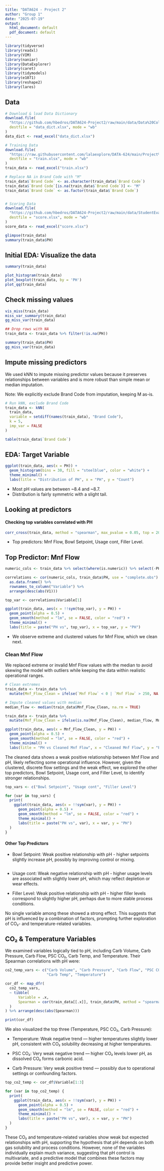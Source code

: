 ```yaml
---
title: "DATA624 - Project 2"
author: "Group 1"
date: "2025-07-19"
output:
  html_document: default
  pdf_document: default
---
```


```r
library(tidyverse)
library(readxl)
library(VIM)
library(naniar)
library(DataExplorer)
library(caret)
library(tidymodels)
library(e1071)
library(reshape2)
library(lares)
```

## Data
```r
# Download & load Data Dictionary
download.file(
  "https://github.com/hbedros/DATA624-Project2/raw/main/data/Data%20Columns%2C%20Types.xlsx",
  destfile = "data_dict.xlsx", mode = "wb"
)
data_dict <- read_excel("data_dict.xlsx")

# Training Data
download.file(
  "https://raw.githubusercontent.com/lalaexplore/DATA-624/main/Project%202/studentdata_model.xlsx",
  destfile = "train.xlsx", mode = "wb"
)
train_data <- read_excel("train.xlsx")

# Replace NA in Brand Code with "M"
train_data$`Brand Code` <- as.character(train_data$`Brand Code`)
train_data$`Brand Code`[is.na(train_data$`Brand Code`)] <- "M"
train_data$`Brand Code` <- as.factor(train_data$`Brand Code`)


# Scoring Data
download.file(
  "https://github.com/hbedros/DATA624-Project2/raw/main/data/StudentEvaluation-%20TO%20PREDICT.xlsx",
  destfile = "score.xlsx", mode = "wb"
)
score_data <- read_excel("score.xlsx")

glimpse(train_data)
summary(train_data$PH)

```
## Initial EDA: Visualize the data
```r
summary(train_data)

plot_histogram(train_data)
plot_boxplot(train_data, by = 'PH')
plot_qq(train_data)
```

## Check missing values
```r
vis_miss(train_data)
miss_var_summary(train_data)
gg_miss_var(train_data)

## Drop rows with NA
train_data <- train_data %>% filter(!is.na(PH))

summary(train_data$PH)
gg_miss_var(train_data)
```

## Impute missing predictors
We used kNN to impute missing predictor values because it preserves relationships between variables and is more robust than simple mean or median imputation.

Note: We explicitly exclude Brand Code from imputation, keeping M as-is.
```r

# Run kNN, exclude Brand Code
train_data <- kNN(
  train_data,
  variable = setdiff(names(train_data), "Brand Code"),
  k = 5,
  imp_var = FALSE
)

table(train_data$`Brand Code`)
```

## EDA: Target Variable
```r
ggplot(train_data, aes(x = PH)) +
  geom_histogram(bins = 30, fill = "steelblue", color = "white") +
  theme_minimal() +
  labs(title = "Distribution of PH", x = "PH", y = "Count")
```
- Most pH values are between ~8.4 and ~8.7.
- Distribution is fairly symmetric with a slight tail.

## Looking at predictors
#### Checking top variables correlated with PH
```r
corr_cross(train_data, method = "spearman", max_pvalue = 0.05, top = 20, contains = 'PH')
```
- Top predictors: Mnf Flow, Bowl Setpoint, Usage cont, Filler Level.


## Top Predictor: Mnf Flow
```r
numeric_cols <- train_data %>% select(where(is.numeric)) %>% select(-PH)

correlations <- cor(numeric_cols, train_data$PH, use = "complete.obs") %>%
  as.data.frame() %>%
  rownames_to_column("Variable") %>%
  arrange(desc(abs(V1)))

top_var <- correlations$Variable[1]

ggplot(train_data, aes(x = !!sym(top_var), y = PH)) +
  geom_point(alpha = 0.5) +
  geom_smooth(method = "lm", se = FALSE, color = "red") +
  theme_minimal() +
  labs(title = paste("PH vs", top_var), x = top_var, y = "PH")
```
- We observe extreme and clustered values for Mnf Flow, which we clean next.

### Clean Mnf Flow
We replaced extreme or invalid Mnf Flow values with the median to avoid skewing the model with outliers while keeping the data within realistic operational ranges.
```r
# Clean extremes
train_data <- train_data %>%
  mutate(Mnf_Flow_Clean = ifelse(`Mnf Flow` < 0 | `Mnf Flow` > 250, NA, `Mnf Flow`))

# Impute cleaned values with median
median_flow <- median(train_data$Mnf_Flow_Clean, na.rm = TRUE)

train_data <- train_data %>%
  mutate(Mnf_Flow_Clean = ifelse(is.na(Mnf_Flow_Clean), median_flow, Mnf_Flow_Clean))

ggplot(train_data, aes(x = Mnf_Flow_Clean, y = PH)) +
  geom_point(alpha = 0.5) +
  geom_smooth(method = "lm", se = FALSE, color = "red") +
  theme_minimal() +
  labs(title = "PH vs Cleaned Mnf Flow", x = "Cleaned Mnf Flow", y = "PH")
```

The cleaned data shows a weak positive relationship between Mnf Flow and pH, likely reflecting some operational influence. However, given the clustered, discrete flow settings and the weak effect, we explored the other top predictors, Bowl Setpoint, Usage cont, and Filler Level, to identify stronger relationships.

```r
top_vars <- c("Bowl Setpoint", "Usage cont", "Filler Level")

for (var in top_vars) {
  print(
    ggplot(train_data, aes(x = !!sym(var), y = PH)) +
      geom_point(alpha = 0.5) +
      geom_smooth(method = "lm", se = FALSE, color = "red") +
      theme_minimal() +
      labs(title = paste("PH vs", var), x = var, y = "PH")
  )
}

```

#### Other Top Predictors

- Bowl Setpoint: Weak positive relationship with pH - higher setpoints slightly increase pH, possibly by improving control or mixing.
```r

```

- Usage cont: Weak negative relationship with pH - higher usage levels are associated with slightly lower pH, which may reflect depletion or wear effects.

- Filler Level: Weak positive relationship with pH - higher filler levels correspond to slightly higher pH, perhaps due to more stable process conditions.

No single variable among these showed a strong effect. This suggests that pH is influenced by a combination of factors, prompting further exploration of CO₂- and temperature-related variables.

## CO₂ & Temperature Variables

We examined variables logically tied to pH, including Carb Volume, Carb Pressure, Carb Flow, PSC CO₂, Carb Temp, and Temperature. Their Spearman correlations with pH were:
```r
co2_temp_vars <- c("Carb Volume", "Carb Pressure", "Carb Flow", "PSC CO2", 
                   "Carb Temp", "Temperature")

cor_df <- map_dfr(
  co2_temp_vars,
  ~ tibble(
      Variable = .x,
      Spearman = cor(train_data[[.x]], train_data$PH, method = "spearman", use = "complete.obs")
  )
) %>% arrange(desc(abs(Spearman)))

print(cor_df)
```

We also visualized the top three (Temperature, PSC CO₂, Carb Pressure):

- Temperature: Weak negative trend — higher temperatures slightly lower pH, consistent with CO₂ solubility decreasing at higher temperatures.

- PSC CO₂: Very weak negative trend — higher CO₂ levels lower pH, as dissolved CO₂ forms carbonic acid.

- Carb Pressure: Very weak positive trend — possibly due to operational settings or confounding factors.

```r
top_co2_temp <- cor_df$Variable[1:3]

for (var in top_co2_temp) {
  print(
    ggplot(train_data, aes(x = !!sym(var), y = PH)) +
      geom_point(alpha = 0.5) +
      geom_smooth(method = "lm", se = FALSE, color = "red") +
      theme_minimal() +
      labs(title = paste("PH vs", var), x = var, y = "PH")
  )
}

```

These CO₂ and temperature-related variables show weak but expected relationships with pH, supporting the hypothesis that pH depends on both gas solubility and process conditions. However, none of the variables individually explain much variance, suggesting that pH control is multivariate, and a predictive model that combines these factors may provide better insight and predictive power.
